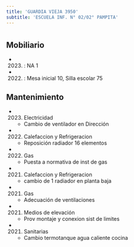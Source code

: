 ```yaml
---
title: 'GUARDIA VIEJA 3950'
subtitle: 'ESCUELA INF. N° 02/02° PAMPITA'
---
```


#


## Mobiliario

*  (2023) : NA 1 

*  (2022) : Mesa inicial 10, Silla escolar 75 





## Mantenimiento

*  (2023) Electricidad 
    + Cambio de ventilador en Dirección

*  (2022) Calefaccion y Refrigeracion 
    + Reposición radiador 16 elementos

*  (2022) Gas 
    + Puesta a normativa de inst de gas

*  (2021) Calefaccion y Refrigeracion 
    + cambio de 1 radiador en planta baja

*  (2021) Gas 
    + Adecuación de ventilaciones

*  (2021) Medios de elevación 
    + Prov montaje y conexion sist de limites

*  (2021) Sanitarias 
    + Cambio termotanque agua caliente cocina



